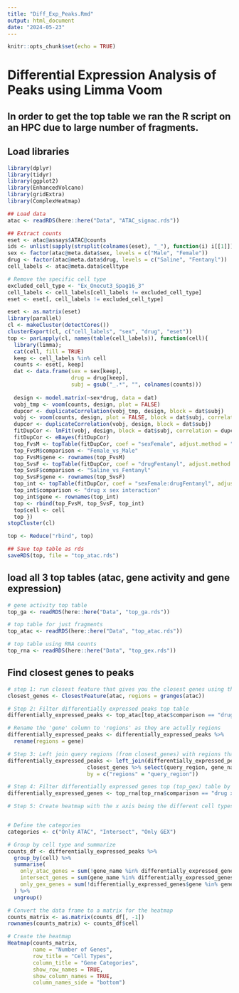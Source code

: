 ```yaml
---
title: "Diff_Exp_Peaks.Rmd"
output: html_document
date: "2024-05-23"
---
```


```r
knitr::opts_chunk$set(echo = TRUE)
```

# Differential Expression Analysis of Peaks using Limma Voom
## In order to get the top table we ran the R script on an HPC due to large number of fragments.

## Load libraries 
```r
library(dplyr)
library(tidyr)
library(ggplot2)
library(EnhancedVolcano)
library(gridExtra)
library(ComplexHeatmap)
```

```r
## Load data 
atac <- readRDS(here::here("Data", "ATAC_signac.rds"))

## Extract counts 
eset <- atac@assays$ATAC@counts
ids <- unlist(sapply(strsplit(colnames(eset), "_"), function(i) i[[1]]))
sex <- factor(atac@meta.data$sex, levels = c("Male", "Female"))
drug <- factor(atac@meta.data$drug, levels = c("Saline", "Fentanyl"))
cell_labels <- atac@meta.data$celltype

# Remove the specific cell type
excluded_cell_type <- "Ex_Onecut3_Spag16_3"
cell_labels <- cell_labels[cell_labels != excluded_cell_type]
eset <- eset[, cell_labels != excluded_cell_type]

eset <- as.matrix(eset)
library(parallel)
cl <- makeCluster(detectCores())
clusterExport(cl, c("cell_labels", "sex", "drug", "eset"))
top <- parLapply(cl, names(table(cell_labels)), function(cell){
  library(limma);
  cat(cell, fill = TRUE)
  keep <- cell_labels %in% cell
  counts <- eset[, keep]
  dat <- data.frame(sex = sex[keep],
                    drug = drug[keep],
                    subj = gsub("_.*", "", colnames(counts)))
  
  design <- model.matrix(~sex*drug, data = dat)
  vobj_tmp <- voom(counts, design, plot = FALSE)
  dupcor <- duplicateCorrelation(vobj_tmp, design, block = dat$subj)
  vobj <- voom(counts, design, plot = FALSE, block = dat$subj, correlation = dupcor$consensus)
  dupcor <- duplicateCorrelation(vobj, design, block = dat$subj)
  fitDupCor <- lmFit(vobj, design, block = dat$subj, correlation = dupcor$consensus)
  fitDupCor <- eBayes(fitDupCor)
  top_FvsM <- topTable(fitDupCor, coef = "sexFemale", adjust.method = "BH", number = nrow(fitDupCor))
  top_FvsM$comparison <- "Female_vs_Male"
  top_FvsM$gene <- rownames(top_FvsM)
  top_SvsF <- topTable(fitDupCor, coef = "drugFentanyl", adjust.method = "BH", number = nrow(fitDupCor))
  top_SvsF$comparison <- "Saline_vs_Fentanyl"
  top_SvsF$gene <- rownames(top_SvsF)
  top_int <- topTable(fitDupCor, coef = "sexFemale:drugFentanyl", adjust.method = "BH", number = nrow(fitDupCor))
  top_int$comparison <- "drug x sex interaction"
  top_int$gene <- rownames(top_int)
  top <- rbind(top_FvsM, top_SvsF, top_int)
  top$cell <- cell
  top }) 
stopCluster(cl)

top <- Reduce("rbind", top)

## Save top table as rds 
saveRDS(top, file = "top_atac.rds")
```


## load all 3 top tables (atac, gene activity and gene expression)
```r
# gene activity top table 
top_ga <- readRDS(here::here("Data", "top_ga.rds"))

# top table for just fragments 
top_atac <- readRDS(here::here("Data", "top_atac.rds"))

# top table using RNA counts 
top_rna <- readRDS(here::here("Data", "top_gex.rds"))
```

## Find closest genes to peaks
```r
# step 1: run closest feature that gives you the closest genes using the regions from atac object 
closest_genes <- ClosestFeature(atac, regions = granges(atac))

# Step 2: Filter differentially expressed peaks top table
differentially_expressed_peaks <- top_atac[top_atac$comparison == "drug x sex interaction" & top_atac$adj.P.Val < 0.01, ]

# Rename the 'gene' column to 'regions' as they are actully regions
differentially_expressed_peaks <- differentially_expressed_peaks %>%
  rename(regions = gene)

# Step 3: Left join query regions (from closest_genes) with regions that are differentially expressed (in differentially expressed peaks) and add the genes from the gene col into top table. 
differentially_expressed_peaks <- left_join(differentially_expressed_peaks, 
                         closest_genes %>% select(query_region, gene_name), 
                         by = c("regions" = "query_region"))

# Step 4: Filter differentially expressed genes top (top_gex) table by comparison and adjusted p value (< 0.01)
differentially_expressed_genes <- top_rna[top_rna$comparison == "drug x sex interaction" & top_rna$adj.P.Val < 0.01, ]
```


```r
# Step 5: Create heatmap with the x axis being the different cell types and the columns being number of genes that are only atac, number of genes that intersect and number of genes from gex. library(dplyr)


# Define the categories
categories <- c("Only ATAC", "Intersect", "Only GEX")

# Group by cell type and summarize
counts_df <- differentially_expressed_peaks %>%
  group_by(cell) %>%
  summarise(
    only_atac_genes = sum(!gene_name %in% differentially_expressed_genes$gene),
    intersect_genes = sum(gene_name %in% differentially_expressed_genes$gene),
    only_gex_genes = sum(!differentially_expressed_genes$gene %in% gene_name)
  ) %>%
  ungroup()

# Convert the data frame to a matrix for the heatmap
counts_matrix <- as.matrix(counts_df[, -1])
rownames(counts_matrix) <- counts_df$cell

# Create the heatmap
Heatmap(counts_matrix,
        name = "Number of Genes",
        row_title = "Cell Types",
        column_title = "Gene Categories",
        show_row_names = TRUE,
        show_column_names = TRUE,
        column_names_side = "bottom")

```
